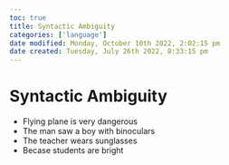 ```yaml
---
toc: true
title: Syntactic Ambiguity
categories: ['language']
date modified: Monday, October 10th 2022, 2:02:15 pm
date created: Tuesday, July 26th 2022, 8:33:15 pm
---
```


# Syntactic Ambiguity
- Flying plane is very dangerous
- The man saw a boy with binoculars
- The teacher wears sunglasses
- Becase students are bright



